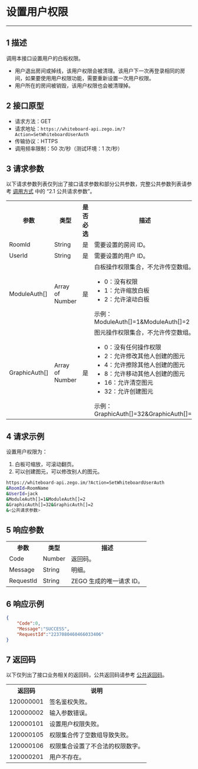 # 设置用户权限

-----

## 1 描述

调用本接口设置用户的白板权限。
- 用户退出房间或掉线，该用户权限会被清理。该用户下一次再登录相同的房间，如果要使用用户权限功能，需要重新设置一次用户权限。
- 用户所在的房间被销毁，该用户权限也会被清理掉。

## 2 接口原型

- 请求方法：GET
- 请求地址：`https://whiteboard-api.zego.im/?Action=SetWhiteboardUserAuth`
- 传输协议：HTTPS
- 调用频率限制：50 次/秒（测试环境：1 次/秒）

## 3 请求参数

以下请求参数列表仅列出了接口请求参数和部分公共参数，完整公共参数列表请参考 [调用方式](./Accessing%20Server%20APIs.mdx#21-公共请求参数) 中的 “2.1 公共请求参数”。

<table>
  
  <tbody><tr>
    <th>参数</th>
    <th>类型</th>
    <th>是否必选</th>
    <th>描述</th>
  </tr>
  <tr>
    <td>RoomId</td>
    <td>String</td>
    <td>是</td>
    <td>需要设置的房间 ID。</td>
  </tr>
  <tr>
    <td>UserId</td>
    <td>String</td>
    <td>是</td>
    <td>需要设置的用户 ID。</td>
  </tr>
  <tr>
    <td>ModuleAuth[]</td>
    <td>Array of Number</td>
    <td>是</td>
    <td>白板操作权限集合，不允许传空数组。<ul><li> 0：没有权限</li><li> 1：允许缩放白板</li><li>2：允许滚动白板</li></ul>示例：ModuleAuth[]=1&ModuleAuth[]=2</td>
  </tr>
  <tr>
    <td>GraphicAuth[]</td>
    <td>Array of Number</td>
    <td>是</td>
    <td>图元操作权限集合，不允许传空数组。<ul><li>0：没有任何操作权限</li><li>2：允许修改其他人创建的图元</li><li>4：允许擦除其他人创建的图元</li><li>8：允许移动其他人创建的图元</li><li>16：允许清空图元</li><li>32：允许创建图元</li></ul>示例：GraphicAuth[]=32&GraphicAuth[]=2</td>
  </tr>
</tbody></table>


## 4 请求示例

设置用户权限为：
1. 白板可缩放，可滚动翻页。
2. 可以创建图元，可以修改别人的图元。

```bash
https://whiteboard-api.zego.im/?Action=SetWhiteboardUserAuth
&RoomId=RoomName
&UserId=jack
&ModuleAuth[]=1&ModuleAuth[]=2
&GraphicAuth[]=32&GraphicAuth[]=2
&<公共请求参数>
```

## 5 响应参数

<table>
  
  <tbody><tr>
    <th>参数</th>
    <th>类型</th>
    <th>描述</th>
  </tr>
  <tr>
    <td>Code</td>
    <td>Number</td>
    <td>返回码。</td>
  </tr>
  <tr>
    <td>Message</td>
    <td>String</td>
    <td>明细。</td>
  </tr>
  <tr>
    <td>RequestId</td>
    <td>String</td>
    <td>ZEGO 生成的唯一请求 ID。</td>
  </tr>
</tbody></table>


## 6 响应示例


```json
{
    "Code":0,
    "Message":"SUCCESS",
    "RequestId":"2237080460466033406"
}
```

## 7 返回码

以下仅列出了接口业务相关的返回码，公共返回码请参考 [公共返回码](./Common%20Error%20Codes.mdx)。

<table>
  
  <tbody><tr>
    <th>返回码</th>
    <th>说明</th>
  </tr>
  <tr>
    <td>120000001</td>
    <td>签名鉴权失败。</td>
  </tr>
  <tr>
    <td>120000002</td>
    <td>输入参数错误。</td>
  </tr>
  <tr>
    <td>120000101</td>
    <td>设置用户权限失败。</td>
  </tr>
  <tr>
    <td>120000105</td>
    <td>权限集合传了空数组导致失败。</td>
  </tr>
  <tr>
    <td>120000106</td>
    <td>权限集合设置了不合法的权限数字。</td>
  </tr>
  <tr>
    <td>120000201</td>
    <td>用户不存在。</td>
  </tr>
</tbody></table>
